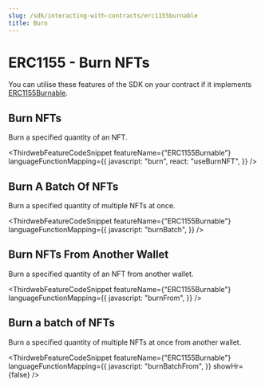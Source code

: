 ```yaml
---
slug: /sdk/interacting-with-contracts/erc1155burnable
title: Burn
---
```



# ERC1155 - Burn NFTs

You can utilise these features of the SDK on your contract if it implements [ERC1155Burnable](/contract-kit/erc1155burnable).

<div className="row" style={{ marginBottom: 24 }}>
  <div className="col col--12" style={{ marginTop: 8 }}>
    <QuickstartCard
      name="Learn how to implement ERC1155Burnable"
      link={"/contract-kit/erc1155burnable"}
      image="/assets/icons/general.png"
    />
  </div>
</div>

## Burn NFTs

Burn a specified quantity of an NFT.

<ThirdwebFeatureCodeSnippet
  featureName={"ERC1155Burnable"}
  languageFunctionMapping={{
    javascript: "burn",
    react: "useBurnNFT",
  }}
/>

## Burn A Batch Of NFTs

Burn a specified quantity of multiple NFTs at once.

<ThirdwebFeatureCodeSnippet
  featureName={"ERC1155Burnable"}
  languageFunctionMapping={{
    javascript: "burnBatch",
  }}
/>

## Burn NFTs From Another Wallet

Burn a specified quantity of an NFT from another wallet.

<ThirdwebFeatureCodeSnippet
  featureName={"ERC1155Burnable"}
  languageFunctionMapping={{
    javascript: "burnFrom",
  }}
/>

## Burn a batch of NFTs

Burn a specified quantity of multiple NFTs at once from another wallet.

<ThirdwebFeatureCodeSnippet
  featureName={"ERC1155Burnable"}
  languageFunctionMapping={{
    javascript: "burnBatchFrom",
  }}
  showHr={false}
/>
